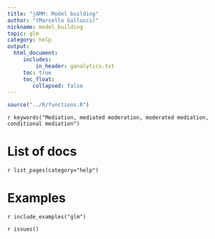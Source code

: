```yaml
---
title: "jAMM: Model building"
author: "(Marcello Gallucci)"
nickname: model_building
topic: glm
category: help
output: 
  html_document:
     includes:
         in_header: ganalytics.txt
     toc: true
     toc_float:
        collapsed: false
---
```


```r
source("../R/functions.R")
```


`r keywords("Mediation, mediated moderation, moderated mediation, conditional mediation")`


# List of docs

`r list_pages(category="help")`

# Examples

`r include_examples("glm")`


`r issues()`